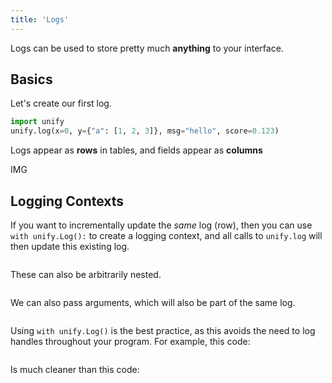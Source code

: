 ```yaml
---
title: 'Logs'
---
```


Logs can be used to store pretty much **anything** to your interface.

## Basics

Let's create our first log.

```python
import unify
unify.log(x=0, y={"a": [1, 2, 3]}, msg="hello", score=0.123)
```

Logs appear as **rows** in tables, and fields appear as **columns**

IMG

## Logging Contexts

If you want to incrementally update the *same* log (row),
then you can use `with unify.Log():` to create a logging context, and all calls to `unify.log` will then update this existing log.

```python
```

These can also be arbitrarily nested.

```python
```

We can also pass arguments, which will also be part of the same log.

```python
```

Using `with unify.Log()` is the best practice, as this avoids the need to log handles throughout your program.
For example, this code:

```python
```

Is much cleaner than this code:

```python
```


